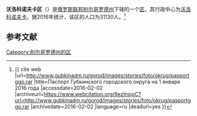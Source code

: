 {{Infobox Settlement
| official_name = 沃洛科诺夫卡区
| native_name = Волоконовский район
| image_flag = Flag of Volokonovsky rayon.svg
| image_shield = Coat of Arms of Volokonovka (Belgorod oblast).svg
| image_map = Location Of Volokonovsky District (Belgorod Oblast).svg 
| settlement_type = [[区_(苏联)|区]]
| subdivision_type = [[国家|国家]]
| subdivision_type1 = [[州_(俄罗斯)|州]]
| subdivision_name = {{RUS}}
| subdivision_name1 = [[别尔哥罗德州|别尔哥罗德州]]
| seat_type = 行政中心
| seat = [[沃洛科诺夫卡|沃洛科诺夫卡]]
| population_as_of=2016
| population_footnotes = <ref name=stat />
| population_total = 31130
| timezone = [[莫斯科时间|MSK]]
| utc_offset = +3
}}
'''沃洛科诺夫卡区'''（{{lang-ru|Волоконовский район}}）是[[俄罗斯联邦|俄罗斯联邦]][[别尔哥罗德州|别尔哥罗德州]]下辖的一个[[区_(苏联)|区]]，其行政中心为[[沃洛科诺夫卡|沃洛科诺夫卡]]。据2016年统计，该区的人口为31130人。<ref name=stat>{{ cite web |url=http://www.gubkinadm.ru/gorod/images/stories/foto/okrug/pasportggo.rar |title=Паспорт Губкинского городского округа на 1 января 2016 года |accessdate=2016-02-02 |archiveurl=https://www.webcitation.org/6ezlnsjoC?url=http://www.gubkinadm.ru/gorod/images/stories/foto/okrug/pasportggo.rar |archivedate=2016-02-02 |language=ru |deadurl=yes }}</ref>

== 参考文献 ==
{{reflist}}

{{Russia-stub}}

[[Category:别尔哥罗德州的区|Category:别尔哥罗德州的区]]